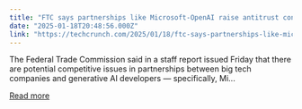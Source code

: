 ```yaml
---
title: "FTC says partnerships like Microsoft-OpenAI raise antitrust concerns"
date: "2025-01-18T20:48:56.000Z"
link: "https://techcrunch.com/2025/01/18/ftc-says-partnerships-like-microsoft-openai-raise-antitrust-concerns/"
---
```


The Federal Trade Commission said in a staff report issued Friday that there are potential competitive issues in partnerships between big tech companies and generative AI developers — specifically, Mi...

[Read more](https://techcrunch.com/2025/01/18/ftc-says-partnerships-like-microsoft-openai-raise-antitrust-concerns/)
